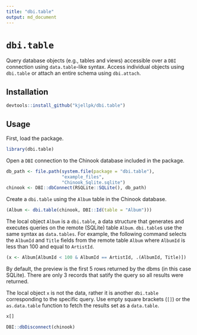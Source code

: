 ```yaml
---
title: "dbi.table"
output: md_document
---
```


# `dbi.table`

Query database objects (e.g., tables and views) accessible over a `DBI`
connection using `data.table`-like syntax. Access individual objects using
`dbi.table` or attach an entire schema using `dbi.attach`.


## Installation

```r
devtools::install_github("kjellpk/dbi.table")
```

## Usage

First, load the package.

```r
library(dbi.table)
```

Open a `DBI` connection to the Chinook database included in the package.

```r
db_path <- file.path(system.file(package = "dbi.table"),
                     "example_files",
                     "Chinook_Sqlite.sqlite")
chinook <- DBI::dbConnect(RSQLite::SQLite(), db_path)
```

Create a `dbi.table` using the `Album` table in the Chinook database.

```r
(Album <- dbi.table(chinook, DBI::Id(table = "Album")))
```

The local object `Album` is a `dbi.table`, a data structure that generates and
executes queries on the remote (SQLite) table `Album`. `dbi.table`s use the same
syntax as `data.tables`. For example, the following command selects the
`AlbumId` and `Title` fields from the remote table `Album` where `AlbumId` is
less than 100 and equal to `ArtistId`.

```r
(x <- Album[AlbumId < 100 & AlbumId == ArtistId, .(AlbumId, Title)])
```

By default, the preview is the first 5 rows returned by the dbms (in this case
SQLite). There are only 3 records that satify the query so all results were
returned.

The local object `x` is not the data, rather it is another `dbi.table`
corresponding to the specific query. Use empty square brackets (`[]`) or the
`as.data.table` function to fetch the results set as a `data.table`.

```r
x[]
```


```r
DBI::dbDisconnect(chinook)
```
